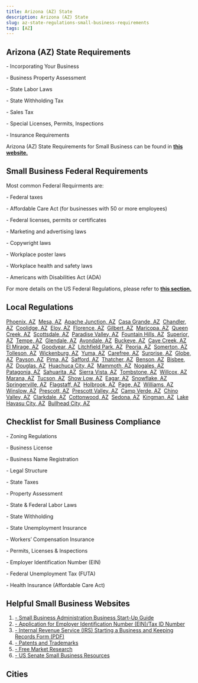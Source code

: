 ```yaml
---
title: Arizona (AZ) State
description: Arizona (AZ) State
slug: az-state-regulations-small-business-requirements
tags: [AZ]
---
```



<PostMeta category="business-compliance" />

**Arizona (AZ) State Requirements**
-----------------------------------

\- Incorporating Your Business

\- Business Property Assessment

\- State Labor Laws

\- State Withholding Tax

\- Sales Tax

\- Special Licenses, Permits, Inspections

\- Insurance Requirements

Arizona (AZ) State Requirements for Small Business can be found in **[this website.](https://azdor.gov/business)**

**Small Business Federal Requirements**
---------------------------------------

Most common Federal Requirments are:

\- Federal taxes

\- Affordable Care Act (for businesses with 50 or more employees)

\- Federal licenses, permits or certificates

\- Marketing and advertising laws

\- Copywright laws

\- Workplace poster laws

\- Workplace health and safety laws

\- Americans with Disabilities Act (ADA)

For more details on the US Federal Regulations, please refer to **[this section.](../federal-regulations/)**

Local Regulations
------------------------
[Phoenix, AZ](/phoenix-az-small-business-requirements)  [Mesa, AZ](/mesa-az-small-business-requirements)  [Apache Junction, AZ](/apachejunction-az-small-business-requirements)  [Casa Grande, AZ](/casagrande-az-small-business-requirements)  [Chandler, AZ](/chandler-az-small-business-requirements)  [Coolidge, AZ](/coolidge-az-small-business-requirements)  [Eloy, AZ](/eloy-az-small-business-requirements)  [Florence, AZ](/florence-az-small-business-requirements)  [Gilbert, AZ](/gilbert-az-small-business-requirements)  [Maricopa, AZ](/maricopa-az-small-business-requirements)  [Queen Creek, AZ](/queencreek-az-small-business-requirements)  [Scottsdale, AZ](/scottsdale-az-small-business-requirements)  [Paradise Valley, AZ](/paradisevalley-az-small-business-requirements)  [Fountain Hills, AZ](/fountainhills-az-small-business-requirements)  [Superior, AZ](/superior-az-small-business-requirements)  [Tempe, AZ](/tempe-az-small-business-requirements)  [Glendale, AZ](/glendale-az-small-business-requirements)  [Avondale, AZ](/avondale-az-small-business-requirements)  [Buckeye, AZ](/buckeye-az-small-business-requirements)  [Cave Creek, AZ](/cavecreek-az-small-business-requirements)  [El Mirage, AZ](/elmirage-az-small-business-requirements)  [Goodyear, AZ](/goodyear-az-small-business-requirements)  [Litchfield Park, AZ](/litchfieldpark-az-small-business-requirements)  [Peoria, AZ](/peoria-az-small-business-requirements)  [Somerton, AZ](/somerton-az-small-business-requirements)  [Tolleson, AZ](/tolleson-az-small-business-requirements)  [Wickenburg, AZ](/wickenburg-az-small-business-requirements)  [Yuma, AZ](/yuma-az-small-business-requirements)  [Carefree, AZ](/carefree-az-small-business-requirements)  [Surprise, AZ](/surprise-az-small-business-requirements)  [Globe, AZ](/globe-az-small-business-requirements)  [Payson, AZ](/payson-az-small-business-requirements)  [Pima, AZ](/pima-az-small-business-requirements)  [Safford, AZ](/safford-az-small-business-requirements)  [Thatcher, AZ](/thatcher-az-small-business-requirements)  [Benson, AZ](/benson-az-small-business-requirements)  [Bisbee, AZ](/bisbee-az-small-business-requirements)  [Douglas, AZ](/douglas-az-small-business-requirements)  [Huachuca City, AZ](/huachucacity-az-small-business-requirements)  [Mammoth, AZ](/mammoth-az-small-business-requirements)  [Nogales, AZ](/nogales-az-small-business-requirements)  [Patagonia, AZ](/patagonia-az-small-business-requirements)  [Sahuarita, AZ](/sahuarita-az-small-business-requirements)  [Sierra Vista, AZ](/sierravista-az-small-business-requirements)  [Tombstone, AZ](/tombstone-az-small-business-requirements)  [Willcox, AZ](/willcox-az-small-business-requirements)  [Marana, AZ](/marana-az-small-business-requirements)  [Tucson, AZ](/tucson-az-small-business-requirements)  [Show Low, AZ](/showlow-az-small-business-requirements)  [Eagar, AZ](/eagar-az-small-business-requirements)  [Snowflake, AZ](/snowflake-az-small-business-requirements)  [Springerville, AZ](/springerville-az-small-business-requirements)  [Flagstaff, AZ](/flagstaff-az-small-business-requirements)  [Holbrook, AZ](/holbrook-az-small-business-requirements)  [Page, AZ](/page-az-small-business-requirements)  [Williams, AZ](/williams-az-small-business-requirements)  [Winslow, AZ](/winslow-az-small-business-requirements)  [Prescott, AZ](/prescott-az-small-business-requirements)  [Prescott Valley, AZ](/prescottvalley-az-small-business-requirements)  [Camp Verde, AZ](/campverde-az-small-business-requirements)  [Chino Valley, AZ](/chinovalley-az-small-business-requirements)  [Clarkdale, AZ](/clarkdale-az-small-business-requirements)  [Cottonwood, AZ](/cottonwood-az-small-business-requirements)  [Sedona, AZ](/sedona-az-small-business-requirements)  [Kingman, AZ](/kingman-az-small-business-requirements)  [Lake Havasu City, AZ](/lakehavasucity-az-small-business-requirements)  [Bullhead City, AZ](/bullheadcity-az-small-business-requirements)

Checklist for Small Business Compliance
---------------------------------------

\- Zoning Regulations

\- Business License

\- Business Name Registration

\- Legal Structure

\- State Taxes

\- Property Assessment

\- State & Federal Labor Laws

\- State Withholding

\- State Unemployment Insurance

\- Workers’ Compensation Insurance

\- Permits, Licenses & Inspections

\- Employer Identification Number (EIN)

\- Federal Unemployment Tax (FUTA)

\- Health Insurance (Affordable Care Act)

Helpful Small Business Websites
-------------------------------

1.  [\- Small Business Administration Business Start-Up Guide](https://www.sba.gov/business-guide)
2.  [\- Application for Employer Identification Number (EIN)/Tax ID Number](https://www.irs.gov/businesses/small-businesses-self-employed/apply-for-an-employer-identification-number-ein-online)
3.  [\- Internal Revenue Service (IRS) Starting a Business and Keeping Records Form (PDF)](https://www.irs.gov/pub/irs-pdf/p583.pdf)
4.  [\- Patents and Trademarks](https://www.uspto.gov/)
5.  [\- Free Market Research](https://www.sba.gov/blogs/)
6.  [\- US Senate Small Business Resources](https://www.sbc.senate.gov/public/index.cfm/resources)

Cities
-----------------------------------------

